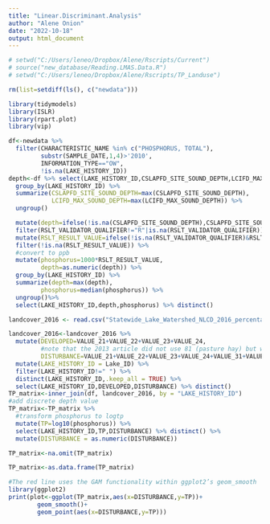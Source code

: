 ```yaml
---
title: "Linear.Discriminant.Analysis"
author: "Alene Onion"
date: "2022-10-18"
output: html_document
---
```


```r
# setwd("C:/Users/leneo/Dropbox/Alene/Rscripts/Current")
# source("new_database/Reading.LMAS.Data.R")
# setwd("C:/Users/leneo/Dropbox/Alene/Rscripts/TP_Landuse")

rm(list=setdiff(ls(), c("newdata")))

```


```r
library(tidymodels)
library(ISLR)
library(rpart.plot)
library(vip)

df<-newdata %>% 
  filter(CHARACTERISTIC_NAME %in% c("PHOSPHORUS, TOTAL"),
         substr(SAMPLE_DATE,1,4)>'2010',
         INFORMATION_TYPE=="OW",
         !is.na(LAKE_HISTORY_ID))
depth<-df %>% select(LAKE_HISTORY_ID,CSLAPFD_SITE_SOUND_DEPTH,LCIFD_MAX_SOUND_DEPTH) %>% distinct() %>% 
  group_by(LAKE_HISTORY_ID) %>% 
  summarize(CSLAPFD_SITE_SOUND_DEPTH=max(CSLAPFD_SITE_SOUND_DEPTH),
            LCIFD_MAX_SOUND_DEPTH=max(LCIFD_MAX_SOUND_DEPTH)) %>% 
  ungroup()

  mutate(depth=ifelse(!is.na(CSLAPFD_SITE_SOUND_DEPTH),CSLAPFD_SITE_SOUND_DEPTH,ifelse(!is.na(LCIFD_MAX_SOUND_DEPTH),LCIFD_MAX_SOUND_DEPTH,NA)))  %>%
  filter(RSLT_VALIDATOR_QUALIFIER!="R"|is.na(RSLT_VALIDATOR_QUALIFIER)) %>% 
  mutate(RSLT_RESULT_VALUE=ifelse(!is.na(RSLT_VALIDATOR_QUALIFIER)&RSLT_VALIDATOR_QUALIFIER=="U",RSLT_METHOD_DETECTION_LIMIT/2,RSLT_RESULT_VALUE))%>%  
  filter(!is.na(RSLT_RESULT_VALUE)) %>% 
  #convert to ppb
  mutate(phosphorus=1000*RSLT_RESULT_VALUE,
         depth=as.numeric(depth)) %>% 
  group_by(LAKE_HISTORY_ID) %>% 
  summarize(depth=max(depth),
         phosphorus=median(phosphorus)) %>% 
  ungroup()%>% 
  select(LAKE_HISTORY_ID,depth,phosphorus) %>% distinct() 

landcover_2016 <- read.csv("Statewide_Lake_Watershed_NLCD_2016_percentages_NHD_LakeID.csv")

landcover_2016<-landcover_2016 %>% 
  mutate(DEVELOPED=VALUE_21+VALUE_22+VALUE_23+VALUE_24,
         #note that the 2013 article did not use 81 (pasture hay) but we include it
         DISTURBANCE=VALUE_21+VALUE_22+VALUE_23+VALUE_24+VALUE_31+VALUE_82+VALUE_81) %>% 
  mutate(LAKE_HISTORY_ID = Lake_ID) %>% 
  filter(LAKE_HISTORY_ID!=" ") %>% 
  distinct(LAKE_HISTORY_ID,.keep_all = TRUE) %>% 
  select(LAKE_HISTORY_ID,DEVELOPED,DISTURBANCE) %>% distinct() 
TP_matrix<-inner_join(df, landcover_2016, by = "LAKE_HISTORY_ID")
#add discrete depth value
TP_matrix<-TP_matrix %>% 
  #transform phosphorus to logtp
  mutate(TP=log10(phosphorus)) %>% 
  select(LAKE_HISTORY_ID,TP,DISTURBANCE) %>% distinct() %>% 
  mutate(DISTURBANCE = as.numeric(DISTURBANCE)) 

TP_matrix<-na.omit(TP_matrix)

TP_matrix<-as.data.frame(TP_matrix)

#The red line uses the GAM functionality within ggplot2’s geom_smooth 
library(ggplot2)
print(plot<-ggplot(TP_matrix,aes(x=DISTURBANCE,y=TP))+
        geom_smooth()+
        geom_point(aes(x=DISTURBANCE,y=TP)))

```